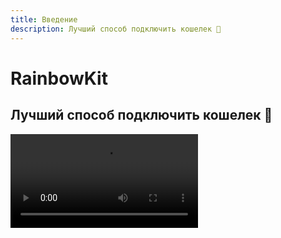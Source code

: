```yaml
---
title: Введение
description: Лучший способ подключить кошелек 🌈
---
```


# RainbowKit

## Лучший способ подключить кошелек 🌈

<Video src="https://rainbowme-res.cloudinary.com/video/upload/v1657717102/rainbowkit/site-assets/rainbowkit-video-final-3_dehldu.mp4" />

RainbowKit - это библиотека [React](https://reactjs.org/), которая облегчает добавление подключения кошелька к вашему dapp. Он интуитивно понятен, отзывчив и настраиваемый.

### Особенности

#### Управление кошельком

Готовое управление кошельком для вашего dapp. Помимо обработки подключения и отключения кошельков, RainbowKit поддерживает множество кошельков, свопы соединений цепей, решает адрес до ENS, отображает баланс и многое другое!

#### Настроиваемый

Вы можете настроить UI RainbowKit, чтобы он соответствовал вашему бренду. Вы можете выбрать из нескольких предопределенных акцентов и конфигураций радиуса границы. Для более сложных случаев использования вы можете предоставить полностью настраиваемую тему, отрисовать свою кнопку и отказаться от некоторых функций. Включен темный режим.

#### Стандарты индустрии

Для лучшей совместимости с большинством продуктов мы рассчитываем на [viem](https://viem.sh) и [wagmi](https://wagmi.sh/) - наиболее распространенные библиотеки в этой области.

### Сообщество

Мы рады видеть, как сообщество принимает RainbowKit, поднимает вопросы и дает отзывы. Независимо от того, является ли это запрос на добавление функции, отчет о баге или проект для демонстрации, присоединяйтесь!

-   Поднимите [issue](https://github.com/rainbow-me/rainbowkit/issues)
-   Подписаться на [Twitter](https://twitter.com/rainbowdotme)
-   Поделитесь вашим [feedback](https://github.com/rainbow-me/rainbowkit/discussions/new?category=feedback)
-   Попробуйте на [Codesandbox](https://codesandbox.io/p/sandbox/github/rainbow-me/rainbowkit/tree/main/examples/with-next)

